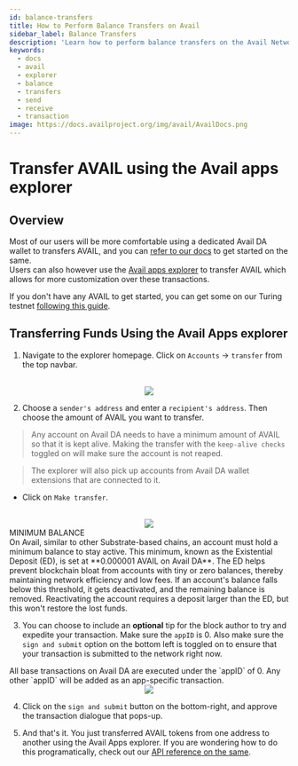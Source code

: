 ```yaml
---
id: balance-transfers
title: How to Perform Balance Transfers on Avail
sidebar_label: Balance Transfers
description: 'Learn how to perform balance transfers on the Avail Network.'
keywords:
  - docs
  - avail
  - explorer
  - balance
  - transfers
  - send
  - receive
  - transaction
image: https://docs.availproject.org/img/avail/AvailDocs.png
---
```


# Transfer AVAIL using the Avail apps explorer

## Overview

Most of our users will be more comfortable using a dedicated Avail DA wallet to transfers AVAIL, and you can [refer
to our docs](/docs/end-user-guide/accounts) to get started on the same.\
Users can also however use the [Avail apps explorer](https://explorer.availproject.org/#/explorer) to transfer AVAIL which allows for more customization over these transactions.

If you don't have any AVAIL to get started, you can get some on our Turing testnet [following this guide](/docs/end-user-guide/faucet).


## Transferring Funds Using the Avail Apps explorer

1. Navigate to the explorer homepage. Click on `Accounts` -> `transfer` from the top navbar. 

<br/>
<div align="center">
<img src="/img/transfer-funds/transfer-funds-1.png" align="center" />
</div>

2. Choose a `sender's address` and enter a `recipient's address`. Then choose the amount of AVAIL you want to transfer.

> Any account on Avail DA needs to have a minimum amount of AVAIL so that it is kept alive.
> Making the transfer with the `keep-alive checks` toggled on will make sure the account is not reaped.

> The explorer will also pick up accounts from Avail DA wallet extensions that are connected to it.

- Click on `Make transfer`.

<br/>
<div align="center">
<img src="/img/transfer-funds/transfer-funds-2.png" align="center" />
</div>

<Callout type="info">
MINIMUM BALANCE<br/>
On Avail, similar to other Substrate-based chains, an account must hold a minimum balance to stay active. 
This minimum, known as the Existential Deposit (ED), is set at **0.000001 AVAIL on Avail DA**.
The ED helps prevent blockchain bloat from accounts with tiny or zero balances, thereby maintaining network efficiency and 
low fees. If an account's balance falls below this threshold, it gets deactivated, and the remaining balance is removed. 
Reactivating the account requires a deposit larger than the ED, but this won't restore the lost funds.
</Callout>

3. You can choose to include an **optional** tip for the block author to try and expedite your transaction.
Make sure the `appID` is 0. Also make sure the `sign and submit` option on the bottom left is toggled on to ensure that your transaction is submitted
to the network right now.

<Callout type="info">
All base transactions on Avail DA are executed under the `appID` of 0. Any other `appID` will be added as an app-specific
transaction.
</Callout>

<br/>
<div align="center">
<img src="/img/transfer-funds/transfer-funds-3.png" align="center" />
</div>

4. Click on the `sign and submit` button on the bottom-right, and approve the transaction dialogue that pops-up.

5. And that's it. You just transferred AVAIL tokens from one address to another using the Avail Apps explorer.
If you are wondering how to do this programatically, check out our [API reference on the same](/api-reference/avail-node-api/balances-transfer-keep-alive).